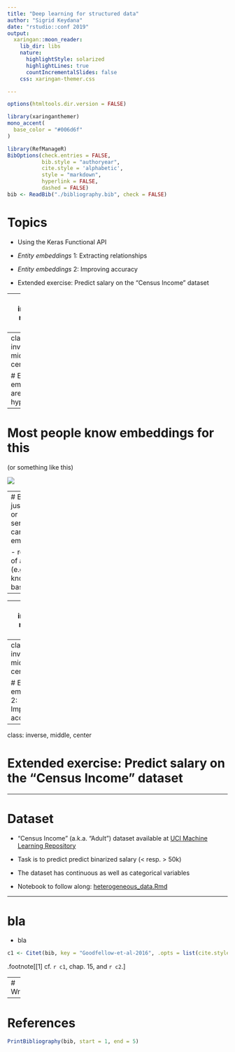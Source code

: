 ```yaml
---
title: "Deep learning for structured data"
author: "Sigrid Keydana"
date: "rstudio::conf 2019"
output:
  xaringan::moon_reader:
    lib_dir: libs
    nature:
      highlightStyle: solarized
      highlightLines: true
      countIncrementalSlides: false
    css: xaringan-themer.css

---
```


```r
options(htmltools.dir.version = FALSE)
```

```r
library(xaringanthemer)
mono_accent(
  base_color = "#006d6f"
)
```

```r
library(RefManageR)
BibOptions(check.entries = FALSE, 
           bib.style = "authoryear", 
           cite.style = 'alphabetic', 
           style = "markdown",
           hyperlink = FALSE, 
           dashed = FALSE)
bib <- ReadBib("./bibliography.bib", check = FALSE)
```

# Topics

- Using the Keras Functional API

- _Entity embeddings_ 1: Extracting relationships

- _Entity embeddings_ 2: Improving accuracy

- Extended exercise: Predict salary on the "Census Income" dataset


---
class: inverse, middle, center

# Using the Keras functional API



---
class: inverse, middle, center

# Entity embeddings are all the hype

---
# Most people know embeddings for this

(or something like this)

![](images/mikolov.png)


---
# But not just words or sentences can be embedded...

- relations of all kinds (e.g., in knowledge bases)
- 

---
class: inverse, middle, center

# Entity embeddings 1: Extracting relationships

---
class: inverse, middle, center

# Entity embeddings 2: Improving accuracy



---
class: inverse, middle, center

# Extended exercise: Predict salary on the "Census Income" dataset


---

# Dataset

- "Census Income" (a.k.a. "Adult") dataset available at [UCI Machine Learning Repository](http://mlr.cs.umass.edu/ml/datasets/Census+Income)

- Task is to predict predict binarized salary (< resp. > 50k)

- The dataset has continuous as well as categorical variables

- Notebook to follow along: [heterogeneous_data.Rmd](../notebooks/heterogeneous_data.Rmd)



---

# bla

- bla


```r
c1 <- Citet(bib, key = "Goodfellow-et-al-2016", .opts = list(cite.style = "authoryear"))
```

.footnote[[1] cf. `r c1`, chap. 15, and `r c2`.]

---
# Wrapup/feedback



---
# References

```r
PrintBibliography(bib, start = 1, end = 5)
```
